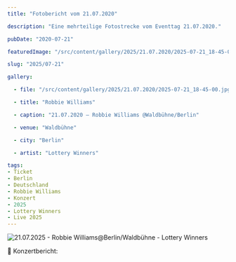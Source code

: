 ```yaml
---
title: "Fotobericht vom 21.07.2020"

description: "Eine mehrteilige Fotostrecke vom Eventtag 21.07.2020."

pubDate: "2020-07-21"

featuredImage: "/src/content/gallery/2025/21.07.2020/2025-07-21_18-45-00.jpg"

slug: "2025/07-21"

gallery:

  - file: "/src/content/gallery/2025/21.07.2020/2025-07-21_18-45-00.jpg"

  - title: "Robbie Williams"

  - caption: "21.07.2020 – Robbie Williams @Waldbühne/Berlin"

  - venue: "Waldbühne"

  - city: "Berlin"

  - artist: "Lottery Winners"

tags:
- Ticket
- Berlin
- Deutschland
- Robbie Williams
- Konzert
- 2025
- Lottery Winners
- Live 2025
---
```


![21.07.2025 - Robbie Williams@Berlin/Waldbühne - Lottery Winners](../../../gallery/2025/07-21/2025-07-21_18-45-00.jpg)

🎤 Konzertbericht: